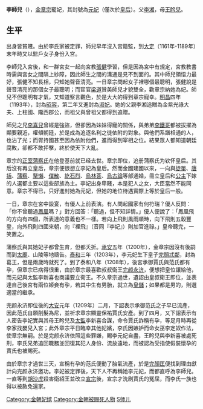 '''李師兒'''（{{bd|12世纪|？|1209年|catIdx=L}}），[[金章宗|金章宗]]寵妃，其封號為[[元妃|元妃]]（僅次於[[皇后|皇后]]）。父[[李湘_(金朝)|李湘]]，母[[王盻兒|王盻兒]]。

== 生平 ==
出身皆貧賤。由於李氏家被定罪，師兒早年沒入宮籍監，到[[大定_(金)|大定]]（1161年-1189年）末年時又以監戶女子身份入宮。

李師兒入宮後，和一群宮女一起向宮教[[張健_(金)|張健]]學習，但是因為宮中有規定，宮教教書時需與宮女之間隔上紗障，因此師生之間的溝通是見不到面的。其中師兒領悟力最好，張健不知長相，只知她聲音清亮。一日章宗問起女子裡哪個最聰明，張健說是聲音清亮的那個女子最聰明；而宦官[[梁道|梁道]]贊美師兒才貌雙全，勸章宗納她為妃。師兒不但聰明有才氣，又知道察言觀色，於是大大的得到章宗寵幸。[[明昌|明昌]]四年（1193年），封為[[昭容|昭容]]，第二年又進封為[[淑妃|淑妃]]。她的父親李湘追贈為金紫光祿大夫、上柱國、隴西郡公，而祖父與曾祖父都得到追贈。

師兒之兄[[李喜兒|李喜兒]]曾經是強盜，但卻因為妹妹得寵的關係，與弟弟[[李鐵哥|李鐵哥]]都被拔擢為顯要親近，權傾朝廷，於是成為追逐名利之徒依附的對象。與他們系譜相通的人，也沾了光；而胥持國甚至因為依附他們，進而得到宰相之位。結果眾人都知道朝廷腐敗，卻都不敢抨擊，終於使天下大亂。

章宗的[[欽懷皇后|正室蒲察氏]]在他登基前就已经去世。章宗即位，追册蒲察氏为钦怀皇后。其后沒有再立皇后，章宗便很想立李妃為皇后。然而金國建國以來，一向與[[徒單|徒單]]、[[唐括|唐括]]、[[蒲察|蒲察]]、[[拏懶|拏懶]]、[[僕散|僕散]]、[[紇石烈|紇石烈]]、[[烏林荅|烏林荅]]、[[烏古論|烏古論]]等部通婚，冊立皇后和[[公主|公主]]下嫁的人選都主要以這些部族為主。李妃出身卑賤，本是犯人之女，大臣當然不能同意。章宗不得已，只好進封她為元妃，但她的地位待遇實際上等於皇后一般。

一日，章宗在宮中設宴，有優人上前表演。有人問起國家有何符瑞？優人反問：「你不曾聽過[[鳳凰|鳳凰]]嗎？」對方回答：「聽過，但不知詳情。」優人便說了：「鳳凰飛的方向有四個，所表達的意義也不一樣。若向上飛則風雨順時，向下飛則五穀豐登，向外飛則四國來朝，向『裡飛』（音同『李妃』）則加官進祿。」皇帝聽完，一笑置之。

蒲察氏與其她妃子都曾生育，但都夭折。[[承安_(金)|承安]]五年（1200年），金章宗因沒有後嗣而到[[太廟|太廟]]、山陵等地禱告。[[泰和_(金)|泰和]]三年（1203年），李元妃生下皇子[[完顏忒鄰|完顏忒鄰]]，封為葛王，但是兩歲時就死了。到了泰和八年（1208年），後宮承御賈氏與范氏都有孕，但章宗已病得很重，由於章宗最喜歡叔叔衛王[[完颜永济|完颜永济]]，便想把皇位讓給他，而元妃與太監李新喜也商議要立衛王。不久章宗過世，遺詔由皇叔衛王即位，並表達自己後宮有兩位姬妾有孕，若其中生有男胎，就立為[[皇儲|皇儲]]；如果都是男的，則選適當的繼承。

完颜永济即位後的[[大安_(金)|大安]]元年（1209年）二月，下詔表示承御范氏之子早已流產，因此范氏自願削髮為尼，並祈求章宗顯靈保祐賈氏安產。到了四月，又下詔表示有人密告李妃實與其母王盻兒及[[太監|太監]]李新喜合謀，命令賈氏詐稱有孕，等足月時再從李家找嬰兒入宮；此外章宗平日臨幸其他妃嬪，李氏因嫉妒而命女巫李定奴作法，使章宗無嗣。於是完颜永济依照這些罪嫌，賜李元妃自盡，王盻兒與李新喜被處死刑，李氏兄弟追回職務並回復其犯人身份、流放遠地，而被認為受指使假裝懷孕的賈氏也被賜死。

由於章宗才過世三天，宣稱有孕的范氏便動了胎氣流產，於是[[完顏匡|完顏匡]]便找到理由獻計向完颜永济邀功。李妃被定罪後，天下人不再稱她李元妃，而都直呼為李師兒。一直等到[[胡沙虎|胡沙虎]]殺害衛紹王並改立[[金宣宗|宣宗]]後，宣宗才洗刷賈氏的冤屈，而李氏一族也得以被赦免還家。

[[Category:金朝妃嫔|Category:金朝妃嫔]]
[[Category:金朝被赐死人物|Category:金朝被赐死人物]]
[[Category:李姓|S师儿]]